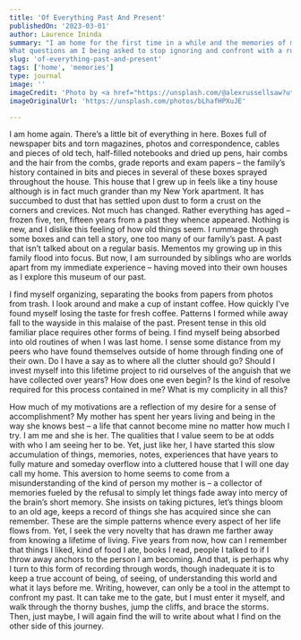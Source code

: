 ```yaml
---
title: 'Of Everything Past And Present'
publishedOn: '2023-03-01'
author: Laurence Ininda
summary: "I am home for the first time in a while and the memories of my childhood home have something to say about my being away.
What questions am I being asked to stop ignoring and confront with a ruthless honesty?"
slug: 'of-everything-past-and-present'
tags: ['home', 'memories']
type: journal
image: ''
imageCredit: 'Photo by <a href="https://unsplash.com/@alexrussellsaw?utm_source=unsplash&utm_medium=referral&utm_content=creditCopyText">Alex Russell-Saw</a> on <a href="https://unsplash.com/photos/bLhafHPXuJE?utm_source=unsplash&utm_medium=referral&utm_content=creditCopyText">Unsplash</a>'
imageOriginalUrl: 'https://unsplash.com/photos/bLhafHPXuJE'

---
```


I am home again.
There’s a little bit of everything in here.
Boxes full of newspaper bits and torn magazines, photos and correspondence, cables and pieces of old tech, half-filled notebooks and dried up pens, hair combs and the hair from the combs, grade reports and exam papers – the family’s history contained in bits and pieces in several of these boxes sprayed throughout the house.
This house that I grew up in feels like a tiny house although is in fact much grander than my New York apartment.
It has succumbed to dust that has settled upon dust to form a crust on the corners and crevices.
Not much has changed.
Rather everything has aged – frozen five, ten, fifteen years from a past they whence appeared.
Nothing is new, and I dislike this feeling of how old things seem.
I rummage through some boxes and can tell a story, one too many of our family’s past.
A past that isn’t talked about on a regular basis.
Mementos my growing up in this family flood into focus.
But now, I am surrounded by siblings who are worlds apart from my immediate experience – having moved into their own houses as I explore this museum of our past.

I find myself organizing, separating the books from papers from photos from trash.
I look around and make a cup of instant coffee.
How quickly I’ve found myself losing the taste for fresh coffee.
Patterns I formed while away fall to the wayside in this malaise of the past.
Present tense in this old familiar place requires other forms of being.
I find myself being absorbed into old routines of when I was last home.
I sense some distance from my peers who have found themselves outside of home through finding one of their own.
Do I have a say as to where all the clutter should go? Should I invest myself into this lifetime project to rid ourselves of the anguish that we have collected over years? How does one even begin? Is the kind of resolve required for this process contained in me? What is my complicity in all this?

How much of my motivations are a reflection of my desire for a sense of accomplishment? My mother has spent her years living and being in the way she knows best – a life that cannot become mine no matter how much I try.
I am me and she is her.
The qualities that I value seem to be at odds with who I am seeing her to be.
Yet, just like her, I have started this slow accumulation of things, memories, notes, experiences that have years to fully mature and someday overflow into a cluttered house that I will one day call my home.
This aversion to home seems to come from a misunderstanding of the kind of person my mother is – a collector of memories fueled by the refusal to simply let things fade away into mercy of the brain’s short memory.
She insists on taking pictures, let’s things bloom to an old age, keeps a record of things she has acquired since she can remember.
These are the simple patterns whence every aspect of her life flows from.
Yet, I seek the very novelty that has drawn me farther away from knowing a lifetime of living.
Five years from now, how can I remember that things I liked, kind of food I ate, books I read, people I talked to if I throw away anchors to the person I am becoming.
And that, is perhaps why I turn to this form of recording through words, though inadequate it is to keep a true account of being, of seeing, of understanding this world and what it lays before me.
Writing, however, can only be a tool in the attempt to confront my past.
It can take me to the gate, but I must enter it myself, and walk through the thorny bushes, jump the cliffs, and brace the storms.
Then, just maybe, I will again find the will to write about what I find on the other side of this journey.
